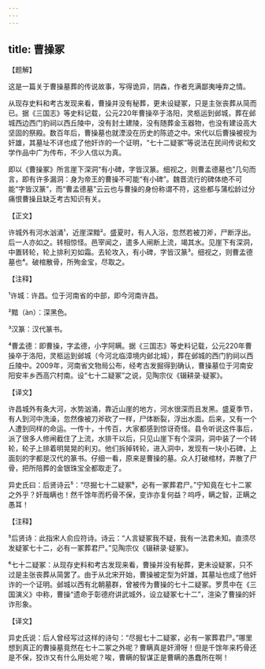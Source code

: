 ```yaml
---
---
---
```

title: 曹操冢
---




【题解】


这是一篇关于曹操墓葬的传说故事，写得诡异，阴森，作者充满鄙夷唾弃之情。

从现存史料和考古发现来看，曹操并没有秘葬，更未设疑冢，只是主张丧葬从简而已。据《三国志》等史料记载，公元220年曹操卒于洛阳，灵柩运到邺城，葬在邺城西边西门豹祠以西丘陵中，没有封土建陵，没有随葬金玉器物，也没有建设高大坚固的祭殿。数百年后，曹操墓也就湮没在历史的陈迹之中。宋代以后曹操被视为奸雄，其墓址不详也成了他奸诈的一个证明，“七十二疑冢”等说法在民间传说和文学作品中广为传布，不少人信以为真。

即以《曹操冢》所言崖下深洞“有小碑，字皆汉篆。细视之，则曹孟德墓也”几句而言，即有许多漏洞：身为帝王的曹操不可能“有小碑”。魏晋流行的碑体绝不可能“字皆汉篆”，而“曹孟德墓”云云也与曹操的身份称谓不符，这些都与蒲松龄过分痛恨曹操且缺乏考古知识有关。

【正文】

许城外有河水汹涌¹，近崖深黯²。盛夏时，有人入浴，忽然若被刀斧，尸断浮出。后一人亦如之。转相惊怪。邑宰闻之，遣多人闸断上流，竭其水。见崖下有深洞，中置转轮，轮上排利刃如霜。去轮攻入，有小碑，字皆汉篆³。细视之，则曹孟德墓也⁴。破棺散骨，所殉金宝，尽取之。





【注释】


¹许城：许昌。位于河南省的中部，即今河南许昌。

²黯（àn）：深黑色。

³汉篆：汉代篆书。

⁴曹孟德：即曹操，字孟德，小字阿瞒。据《三国志》等史料记载，公元220年曹操卒于洛阳，灵柩运到邺城（今河北临漳境内邺北城），葬在邺城的西门豹祠以西丘陵中。2009年，河南省文物局公布，经考古发掘得到确认，曹操墓位于河南安阳安丰乡西高穴村南。设“七十二疑冢”之说，见陶宗仪《辍耕录·疑冢》。





【译文】


许昌城外有条大河，水势汹涌，靠近山崖的地方，河水很深而且发黑。盛夏季节，有人到河中洗澡，忽然像被刀斧砍了一样，尸体断裂，浮出水面。后来，又有一个人遭到同样的命运。一传十，十传百，大家都感到惊讶奇怪。县令听说这件事后，派了很多人修闸截住了上流，水排干以后，只见山崖下有个深洞，洞中装了一个转轮，轮子上排着明晃晃的利刃。他们拆掉转轮，进入洞中，发现有一块小石碑，上面刻的字都是汉代的篆书。仔细一看，原来是曹操的墓。众人打破棺材，弄散了尸骨，把所陪葬的金银珠宝全都取走了。

异史氏曰：后贤诗云⁵：“尽掘七十二疑冢⁶，必有一冢葬君尸。”宁知竟在七十二冢之外乎？奸哉瞒也！然千馀年而朽骨不保，变诈亦复何益？呜呼，瞒之智，正瞒之愚耳！





【注释】


⁵后贤诗：此指宋人俞应符诗。诗云：“人言疑冢我不疑，我有一法君未知。直须尽发疑冢七十二，必有一冢葬君尸。”见陶宗仪《辍耕录·疑冢》。

⁶七十二疑冢：从现存史料和考古发现来看，曹操并没有秘葬，更未设疑冢，只不过是主张丧葬从简罢了。由于从北宋开始，曹操被定型为奸雄，其墓址也成了他奸诈的一个证明。邺城以西有北朝墓群，曾被传为曹操的七十二疑冢。罗贯中在《三国演义》中称，曹操“遗命于彰德府讲武城外，设立疑冢七十二”，渲染了曹操的奸诈形象。





【译文】


异史氏说：后人曾经写过这样的诗句：“尽掘七十二疑冢，必有一冢葬君尸。”哪里想到真正的曹操墓竟然在七十二冢之外呢？曹瞒真是奸滑呀！但是千馀年来朽骨还是不保，狡诈又有什么用处呢？唉，曹瞒的智谋正是曹瞒的愚蠢所在啊！